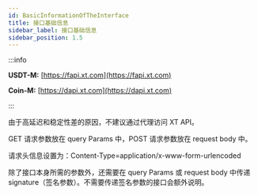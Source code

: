 ```yaml
---
id: BasicInformationOfTheInterface
title: 接口基础信息
sidebar_label: 接口基础信息
sidebar_position: 1.5
---
```



:::info

**USDT-M:** [https://fapi.xt.com](https://fapi.xt.com)

**Coin-M:** [https://dapi.xt.com](https://dapi.xt.com)

:::

由于高延迟和稳定性差的原因，不建议通过代理访问 XT API。

GET 请求参数放在 query Params 中，POST 请求参数放在 request body 中。

请求头信息设置为：Content-Type=application/x-www-form-urlencoded

除了接口本身所需的参数外，还需要在 query Params 或 request body 中传递 signature（签名参数）。不需要传递签名参数的接口会额外说明。
